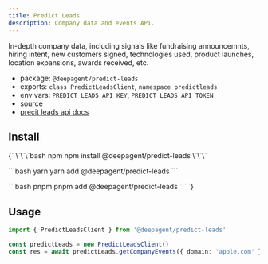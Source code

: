 ```yaml
---
title: Predict Leads
description: Company data and events API.
---
```


In-depth company data, including signals like fundraising announcemnts, hiring intent, new customers signed, technologies used, product launches, location expansions, awards received, etc.

- package: `@deepagent/predict-leads`
- exports: `class PredictLeadsClient`, `namespace predictleads`
- env vars: `PREDICT_LEADS_API_KEY`, `PREDICT_LEADS_API_TOKEN`
- [source](https://github.com/amardeeplakshkar/deepagent/blob/main/packages/predict-leads/src/predict-leads-client.ts)
- [precit leads api docs](https://docs.predictleads.com/v3)

## Install

<PackageTabs>
{`
\`\`\`bash npm
npm install @deepagent/predict-leads
\`\`\`

\`\`\`bash yarn
yarn add @deepagent/predict-leads
\`\`\`

\`\`\`bash pnpm
pnpm add @deepagent/predict-leads
\`\`\`
`}
</PackageTabs>

## Usage

```ts
import { PredictLeadsClient } from '@deepagent/predict-leads'

const predictLeads = new PredictLeadsClient()
const res = await predictLeads.getCompanyEvents({ domain: 'apple.com' })
```
